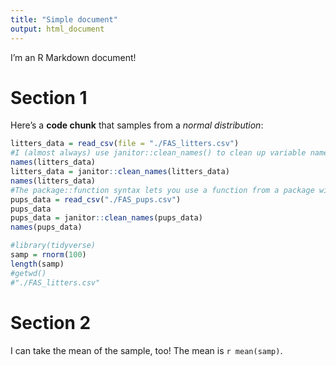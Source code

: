 ```yaml
---
title: "Simple document"
output: html_document
---
```


I'm an R Markdown document! 

# Section 1

Here's a **code chunk** that samples from 
a _normal distribution_:

```r
litters_data = read_csv(file = "./FAS_litters.csv")
#I (almost always) use janitor::clean_names() to clean up variable names after importing data. Doing so will take whatever the column names are and convert them to lower snake case.
names(litters_data)
litters_data = janitor::clean_names(litters_data)
names(litters_data)
#The package::function syntax lets you use a function from a package without loading the whole library. That’s really helpful, because some packages have functions with the same name (e.g. dplyr::filter and stats::filter), and R has to choose which one you mean. In general, only load the packages you need to prevent this kind of confusion. You can even use the conflicted package if you want to force yourself into using good habits!
pups_data = read_csv("./FAS_pups.csv")
pups_data
pups_data = janitor::clean_names(pups_data)
names(pups_data)

```



```r
#library(tidyverse)
samp = rnorm(100)
length(samp)
#getwd()
#"./FAS_litters.csv"
```

# Section 2

I can take the mean of the sample, too!
The mean is `r mean(samp)`.